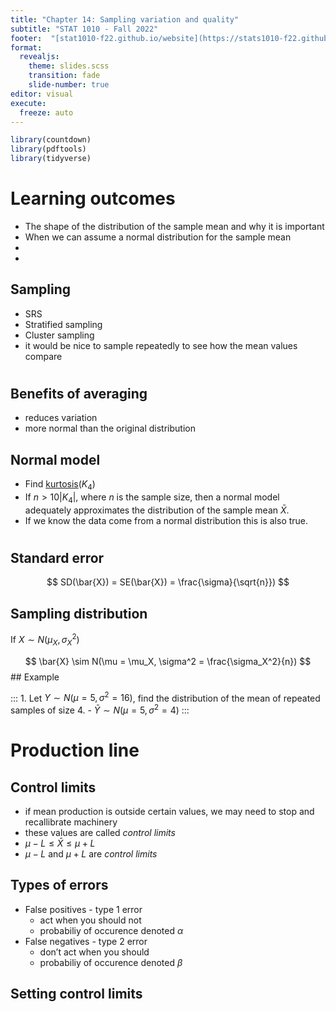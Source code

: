 ```yaml
---
title: "Chapter 14: Sampling variation and quality"
subtitle: "STAT 1010 - Fall 2022"
footer:  "[stat1010-f22.github.io/website](https://stats1010-f22.github.io/website/)"
format: 
  revealjs: 
    theme: slides.scss
    transition: fade
    slide-number: true
editor: visual
execute:
  freeze: auto
---
```


```r
library(countdown)
library(pdftools)
library(tidyverse)
```

# Learning outcomes

::: incremental
-   The shape of the distribution of the sample mean and why it is important
-   When we can assume a normal distribution for the sample mean
-   
-   
:::

## Sampling

::: incremental
- SRS
- Stratified sampling
- Cluster sampling
- it would be nice to sample repeatedly to see how the mean values compare
:::

#  {background-iframe="https://nzgwynn.shinyapps.io/sample_from_uniform/"}


## Benefits of averaging

::: incremental
- reduces variation
- more normal than the original distribution
:::

## Normal model

::: incremental
- Find [kurtosis](https://stats1010-f22.github.io/website/slides/lect_11.html#/kurtosis)($K_4$)
- If $n > 10 |K_4|$, where $n$ is the sample size, then a normal model adequately approximates the distribution of the sample mean $\bar{X}$.
- If we know the data come from a normal distribution this is also true.
:::

#  {background-iframe="https://nzgwynn.shinyapps.io/standard_error/"}

##  {background-image="lect-13_things/std_error.png" background-size="contain"}

## Standard error

$$ SD(\bar{X}) = SE(\bar{X}) = 
\frac{\sigma}{\sqrt{n}}) $$ 

## Sampling distribution

If $X \sim N(\mu_X, \sigma_X^2)$

$$ \bar{X} \sim N(\mu = \mu_X, \sigma^2 = \frac{\sigma_X^2}{n}) $$ 
## Example 

:::
1. Let $Y \sim N(\mu = 5, \sigma^2 = 16)$, find the distribution of the mean of repeated samples of size 4. 
    - $\bar{Y} \sim N(\mu = 5, \sigma^2 = 4)$
:::

##  {background-image="lect-13_things/EM_tweet.png" background-size="contain"}

# Production line {background-image="lect-13_things/manufacturing_plant.png" background-size="contain"}

## {background-image="lect-13_things/error_classifications.png" background-size="contain"}

## Control limits

::: incremental
- if mean production is outside certain values, we may need to stop and recallibrate machinery
- these values are called *control limits*
- $\mu - L \leq \bar{X} \leq \mu + L$
- $\mu - L$ and $\mu + L$ are *control limits*
:::

## Types of errors
::: incremental
- False positives - type 1 error
    - act when you should not
    - probabiliy of occurence denoted $\alpha$
- False negatives - type 2 error
   - don't act when you should
   - probabiliy of occurence denoted $\beta$
:::

## Setting control limits



